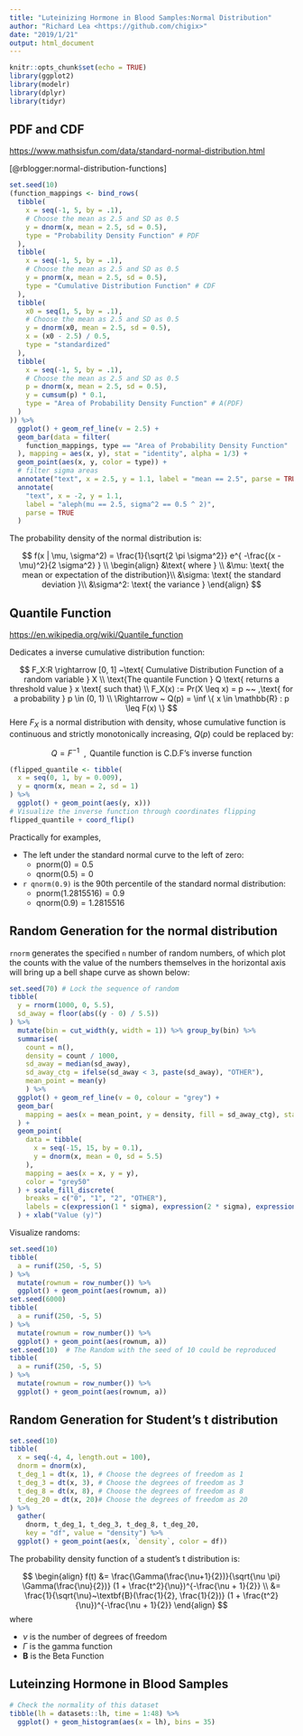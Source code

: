 ```yaml
---
title: "Luteinizing Hormone in Blood Samples:Normal Distribution"
author: "Richard Lea <https://github.com/chigix>"
date: "2019/1/21"
output: html_document
---
```


```r
knitr::opts_chunk$set(echo = TRUE)
library(ggplot2)
library(modelr)
library(dplyr)
library(tidyr)
```

## PDF and CDF

<https://www.mathsisfun.com/data/standard-normal-distribution.html>

[@rblogger:normal-distribution-functions]

```r
set.seed(10)
(function_mappings <- bind_rows(
  tibble(
    x = seq(-1, 5, by = .1),
    # Choose the mean as 2.5 and SD as 0.5
    y = dnorm(x, mean = 2.5, sd = 0.5),
    type = "Probability Density Function" # PDF
  ),
  tibble(
    x = seq(-1, 5, by = .1), 
    # Choose the mean as 2.5 and SD as 0.5
    y = pnorm(x, mean = 2.5, sd = 0.5),
    type = "Cumulative Distribution Function" # CDF
  ),
  tibble(
    x0 = seq(1, 5, by = .1), 
    # Choose the mean as 2.5 and SD as 0.5
    y = dnorm(x0, mean = 2.5, sd = 0.5),
    x = (x0 - 2.5) / 0.5,
    type = "standardized"
  ),
  tibble(
    x = seq(-1, 5, by = .1),
    # Choose the mean as 2.5 and SD as 0.5
    p = dnorm(x, mean = 2.5, sd = 0.5),
    y = cumsum(p) * 0.1,
    type = "Area of Probability Density Function" # A(PDF)
  )
)) %>%
  ggplot() + geom_ref_line(v = 2.5) +
  geom_bar(data = filter(
    function_mappings, type == "Area of Probability Density Function"
  ), mapping = aes(x, y), stat = "identity", alpha = 1/3) +
  geom_point(aes(x, y, color = type)) +
  # filter sigma areas
  annotate("text", x = 2.5, y = 1.1, label = "mean == 2.5", parse = TRUE) +
  annotate(
    "text", x = -2, y = 1.1,
    label = "aleph(mu == 2.5, sigma^2 == 0.5 ^ 2)",
    parse = TRUE
  )
```

The probability density of the normal distribution is:

$$
f(x | \mu, \sigma^2) =
                  \frac{1}{\sqrt{2 \pi \sigma^2}} e^{
                      -\frac{(x - \mu)^2}{2 \sigma^2}
                  } \\
\begin{align}
&\text{ where } \\
&\mu: \text{ the mean or expectation of the distribution}\\
&\sigma: \text{ the standard deviation }\\
&\sigma^2: \text{ the variance }
\end{align}
$$

## Quantile Function

<https://en.wikipedia.org/wiki/Quantile_function>

Dedicates a inverse cumulative distribution function:

$$
F_X:R \rightarrow [0, 1] ~\text{ Cumulative Distribution Function of a random variable } X \\
\text{The quantile Function } Q 
    \text{ returns a threshold value } x \text{ such that} \\
F_X(x) := Pr(X \leq x) = p ~~ ,\text{ for a probability } p \in (0, 1) \\
\Rightarrow ~ Q(p) = \inf \{ x \in \mathbb{R} : p \leq F(x) \}
$$
Here $F_X$ is a normal distribution with density, whose cumulative function is continuous and strictly monotonically increasing, $Q(p)$ could be replaced by:

$$
Q = F^{-1} ~~ ,\text{ Quantile function is C.D.F's inverse function }
$$

```r
(flipped_quantile <- tibble(
  x = seq(0, 1, by = 0.009),
  y = qnorm(x, mean = 2, sd = 1)
) %>%
  ggplot() + geom_point(aes(y, x)))
# Visualize the inverse function through coordinates flipping
flipped_quantile + coord_flip()
```

Practically for examples,

* The left under the standard normal curve to the left of zero:
    * $\text{pnorm}(0) = 0.5$
    * $\text{qnorm}(0.5) = 0$
* `r qnorm(0.9)` is the 90th percentile of the standard normal distribution:
    * $\text{pnorm}(1.2815516) = 0.9$
    * $\text{qnorm}(0.9) = 1.2815516$

## Random Generation for the normal distribution

`rnorm` generates the specified `n` number of random numbers, of which plot the counts with the value of the numbers themselves in the horizontal axis will bring up a bell shape curve as shown below:

```r
set.seed(70) # Lock the sequence of random
tibble(
  y = rnorm(1000, 0, 5.5),
  sd_away = floor(abs((y - 0) / 5.5))
) %>%
  mutate(bin = cut_width(y, width = 1)) %>% group_by(bin) %>% 
  summarise(
    count = n(),
    density = count / 1000,
    sd_away = median(sd_away),
    sd_away_ctg = ifelse(sd_away < 3, paste(sd_away), "OTHER"),
    mean_point = mean(y)
    ) %>%
  ggplot() + geom_ref_line(v = 0, colour = "grey") +
  geom_bar(
    mapping = aes(x = mean_point, y = density, fill = sd_away_ctg), stat = "identity"
  ) +
  geom_point(
    data = tibble(
      x = seq(-15, 15, by = 0.1),
      y = dnorm(x, mean = 0, sd = 5.5)
    ),
    mapping = aes(x = x, y = y),
    color = "grey50"
  ) + scale_fill_discrete(
    breaks = c("0", "1", "2", "OTHER"),
    labels = c(expression(1 * sigma), expression(2 * sigma), expression(3 * sigma), expression(d >= 4 * sigma))
  ) + xlab("Value (y)")
```

Visualize randoms:

```r
set.seed(10)
tibble(
  a = runif(250, -5, 5)
) %>%
  mutate(rownum = row_number()) %>%
  ggplot() + geom_point(aes(rownum, a))
set.seed(6000)
tibble(
  a = runif(250, -5, 5)
) %>%
  mutate(rownum = row_number()) %>%
  ggplot() + geom_point(aes(rownum, a))
set.seed(10)  # The Random with the seed of 10 could be reproduced
tibble(
  a = runif(250, -5, 5)
) %>%
  mutate(rownum = row_number()) %>%
  ggplot() + geom_point(aes(rownum, a))
```


## Random Generation for Student's t distribution

```r
set.seed(10)
tibble(
  x = seq(-4, 4, length.out = 100),
  dnorm = dnorm(x),
  t_deg_1 = dt(x, 1), # Choose the degrees of freedom as 1
  t_deg_3 = dt(x, 3), # Choose the degrees of freedom as 3
  t_deg_8 = dt(x, 8), # Choose the degrees of freedom as 8
  t_deg_20 = dt(x, 20)# Choose the degrees of freedom as 20
) %>%
  gather(
    dnorm, t_deg_1, t_deg_3, t_deg_8, t_deg_20,
    key = "df", value = "density") %>%
  ggplot() + geom_point(aes(x, `density`, color = df))
```
The probability density function of a student's t distribution is:

$$
\begin{align}
f(t) &= \frac{\Gamma(\frac{\nu+1}{2})}{\sqrt{\nu \pi} \Gamma(\frac{\nu}{2})}
            (1 + \frac{t^2}{\nu})^{-\frac{\nu + 1}{2}} \\
     &= \frac{1}{\sqrt{\nu}~\textbf{B}(\frac{1}{2}, \frac{1}{2})}
            (1 + \frac{t^2}{\nu})^{-\frac{\nu + 1}{2}}
\end{align}
$$
where

* $\nu$ is the number of degrees of freedom
* $\Gamma$ is the gamma function
* $\textbf{B}$ is the Beta Function

## Luteinzing Hormone in Blood Samples

```r
# Check the normality of this dataset
tibble(lh = datasets::lh, time = 1:48) %>%
  ggplot() + geom_histogram(aes(x = lh), bins = 35)
```

